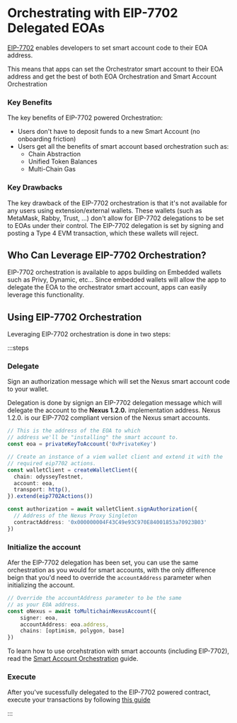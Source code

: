 # Orchestrating with EIP-7702 Delegated EOAs

[EIP-7702](https://github.com/ethereum/EIPs/blob/master/EIPS/eip-7702.md) 
enables developers to set smart account code to their EOA address. 

This means that apps can set the Orchestrator smart account to their EOA address
and get the best of both EOA Orchestration and Smart Account Orchestration

### Key Benefits
The key benefits of EIP-7702 powered Orchestration:

- Users don't have to deposit funds to a new Smart Account (no onboarding friction)
- Users get all the benefits of smart account based orchestration such as:
  - Chain Abstraction
  - Unified Token Balances
  - Multi-Chain Gas

### Key Drawbacks
The key drawback of the EIP-7702 orchestration is that it's not available for any
users using extension/external wallets. These wallets (such as MetaMask, 
Rabby, Trust, ...) don't allow for EIP-7702 delegations to be set to EOAs
under their control. The EIP-7702 delegation is set by signing and posting 
a Type 4 EVM transaction, which these wallets will reject. 

## Who Can Leverage EIP-7702 Orchestration?
EIP-7702 orchestration is available to apps building on Embedded wallets such
as Privy, Dynamic, etc... Since embedded wallets will allow the app to delegate
the EOA to the orchestrator smart account, apps can easily leverage this 
functionality.

## Using EIP-7702 Orchestration

Leveraging EIP-7702 orchestration is done in two steps:

:::steps
### Delegate
Sign an authorization message which will set the Nexus smart account
code to your wallet.

Delegation is done by signign an EIP-7702 delegation message which will 
delegate the account to the **Nexus 1.2.0.** implementation address. Nexus
1.2.0. is our EIP-7702 compliant version of the Nexus smart accounts.


```ts
// This is the address of the EOA to which 
// address we'll be "installing" the smart account to.
const eoa = privateKeyToAccount('0xPrivateKey')

// Create an instance of a viem wallet client and extend it with the 
// required eip7702 actions.
const walletClient = createWalletClient({
  chain: odysseyTestnet,
  account: eoa,
  transport: http(),
}).extend(eip7702Actions())

const authorization = await walletClient.signAuthorization({
  // Address of the Nexus Proxy Singleton
  contractAddress: '0x000000004F43C49e93C970E84001853a70923B03' 
})
```


### Initialize the account
Afer the EIP-7702 delegation has been set, you can use the same orchestration
as you would for smart accounts, with the only difference beign that you'd 
need to override the `accountAddress` parameter when initializing the 
account. 


```ts
// Override the accountAddress parameter to be the same
// as your EOA address.
const oNexus = await toMultichainNexusAccount({
    signer: eoa,
    accountAddress: eoa.address,
    chains: [optimism, polygon, base]
})
```

To learn how to use orcehstration with smart accounts (including EIP-7702),
read the [Smart Account Orchestration](/multichain-orchestration/sca) guide.

### Execute

After you've sucessfully delegated to the EIP-7702 powered contract, execute your transactions by 
following [this guide](/eip7702/wallet-guide)


:::

